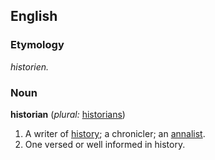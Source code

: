 ==English==

===Etymology===
{{F.}} ''historien.''

===Noun===
'''historian'''  (''plural:'' [[historians]])
# A writer of [[history]]; a chronicler; an [[annalist]].  <!--No, not an analyst; an annalist.  A person who writes annals.-->
# One versed or well informed in history.